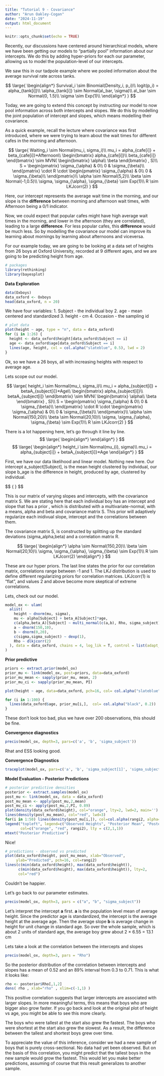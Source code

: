 ```yaml
---
title: "Tutorial 9 - Covariance"
author: "Arun Oakley-Cogan"
date: "2024-11-19"
output: html_document
---
```


```r
knitr::opts_chunk$set(echo = TRUE)
```

Recently, our discussions have centered around hierarchical models, where we have been getting our models to "partially pool" information about our intercepts. We do this by adding hyper-priors for each our parameter, allowing us to model the population-level of our intercepts.

We saw this in our tadpole example where we pooled information about the average survival rate across tanks.

$$
\large{
\begin{align*}
Survival_i \sim Binomial(Density_i, p_i)\\
logit(p_i) = alpha_{tank[i]}\\
\alpha_{tank[i]} \sim Normal(a\_bar, \sigma)\\
a\_bar \sim Normal(0, 1.5)\\
\sigma \sim Exp(1)\\
\end{align*}
}
$$

Today, we are going to extend this concept by instructing our model to now pool information across both intercepts and slopes. We do this by modelling the joint population of intercept and slopes, which means modelling their covariance.

As a quick example, recall the lecture where covariance was first introduced, where we were trying to learn about the wait times for different cafes in the morning and afternoon.

$$
\large{
Waiting_i \sim Normal(mu_i, sigma_i)\\
mu_i = alpha_{cafe[i]} + beta_{cafe[i]}*Afternoon\\
\begin{bmatrix}
alpha_{cafe[i]}\\
beta_{cafe[i]}
\end{bmatrix}   
\sim MVN(
\begin{bmatrix}
\alpha\\
\beta
\end{bmatrix}   
, S)\\
S = 
\begin{pmatrix}
\sigma_{\alpha} & 0\\
0 & \sigma_{\beta}\\
\end{pmatrix}
\cdot R \cdot
\begin{pmatrix}
\sigma_{\alpha} & 0\\
0 & \sigma_{\beta}\\
\end{pmatrix}\\
\alpha \sim Normal(5,2)\\
\beta \sim Normal(-1,0.5)\\
\sigma, \sigma_{\alpha}, \sigma_{\beta} \sim Exp(1)\\
R \sim LKJcorr(2)
}
$$

Here, our intercept represents the average wait time in the morning, and our slope is the **difference** between morning and afternoon wait times, with Afternoon being a 0/1 indicator.

Now, we could expect that popular cafes might have high average wait times in the morning, and lower in the afternoon (they are correlated), leading to a large **difference**. For less popular cafes, this **difference** would be much less. So by modelling the covariance our model can improve its learning about mornings by learning about afternoons and viceversa.

For our example today, we are going to be looking at a data set of heights from 26 boys at Oxford University, recorded at 9 different ages, and we are going to be predicting height from age.

```r
# packages
library(rethinking)
library(bayesplot)
```

**Data Exploration**

```r
data(Oxboys)
data_oxford <- Oxboys
head(data_oxford, n = 20)
```

We have four variables: 1. Subject - the individual boy 2. age - mean centered and standardized 3. height - cm 4. Occasion - the sampling id

```r
# plot data 
plot(height ~ age, type = "n", data = data_oxford)
for (i in 1:26) {
  height <- data_oxford$height[data_oxford$Subject == i]
  age <- data_oxford$age[data_oxford$Subject == i]
  lines(age, height, col = col.alpha("slateblue", 0.5), lwd = 2)
}
```

Ok, so we have a 26 boys, all with increasing heights with respect to average age.

Lets scope out our model.

$$
\large{
height_i \sim Normal(mu_i, sigma_i)\\
mu_i = alpha_{subject[i]} + betaA_{subject[i]}*Age\\
\begin{bmatrix}
alpha_{subject[i]}\\
betaA_{subject[i]}
\end{bmatrix}   
\sim MVN(
\begin{bmatrix}
\alpha\\
\beta
\end{bmatrix}   
, S)\\
S = 
\begin{pmatrix}
\sigma_{\alpha} & 0\\
0 & \sigma_{\beta}\\
\end{pmatrix}
\cdot R \cdot
\begin{pmatrix}
\sigma_{\alpha} & 0\\
0 & \sigma_{\beta}\\
\end{pmatrix}\\
\alpha \sim Normal(150,20)\\
\beta \sim Normal(20,10)\\
\sigma, \sigma_{\alpha}, \sigma_{\beta} \sim Exp(1)\\
R \sim LKJcorr(2)
}
$$

There is a lot happening here, let's go through it line by line. $$
\large{
\begin{align*}
\end{align*}
}
$$ $$
\large{
\begin{align*}
height_i \sim Normal(mu_{i}, sigma)\\
mu_i = alpha_{subject[i]} + betaA_{subject[i]}*Age
\end{align*}
}
$$

First, we have our data likelihood and linear model. Nothing new here. Our intercept a_subject[Subject], is the mean height clustered by individual, our slope b_age is the difference in height, produced by age, clustered by individual.

\$\$ \large{ \begin{align*}
\begin{bmatrix}
alpha_{subject[i]}\\
betaA_{subject[i]}
\end{bmatrix}   
\sim MVN(
\begin{bmatrix}
\alpha\\
\beta
\end{bmatrix}   
, S)\\
S = 
\begin{pmatrix}
\sigma_{\alpha} & 0\\
0 & \sigma_{\beta}\\
\end{pmatrix}
\cdot R \cdot
\begin{pmatrix}
\sigma_{\alpha} & 0\\
0 & \sigma_{\beta}\\
\end{pmatrix}\\

\end{align*} } \$\$

This is our matrix of varying slopes and intercepts, with the covariance matrix S. We are stating here that each individual boy has an intercept and slope that has a prior , which is distributed with a multivariate-normal, with a means, alpha and beta and covariance matrix S. This prior will adaptively regularize each inidivual slope, intercept and the correlations between them.

The covariance matrix S, is constructed by splitting up the standard deviations (sigma_alpha,beta) and a correlation matrix R.

$$
\large{
\begin{align*}
\alpha \sim Normal(150,20)\\
\beta \sim Normal(20,10)\\
\sigma, \sigma_{\alpha}, \sigma_{\beta} \sim Exp(1)\\
R \sim LKJcorr(2)
\end{align*}
}
$$

These are our hyper priors. The last line states the prior for our correlation matrix, correlations range between -1 and 1. The LKJ distribution is used to define different regularizing priors for correlation matrices. LKJcorr(1) is "flat", and values 2 and above become more skeptical of extreme correlations.

Lets, check out our model.

```r
model_ox <- ulam(
  alist(
    height ~ dnorm(mu, sigma),
    mu <- alpha[Subject] + beta_A[Subject]*age,
    c(alpha,beta_A)[Subject] ~ multi_normal(c(a,b), Rho, sigma_subject),
    a ~ dnorm(150,10),
    b ~ dnorm(0,20),
    c(sigma,sigma_subject) ~ dexp(1),
    Rho ~ dlkjcorr(2) 
  ), data = data_oxford, chains = 4, log_lik = T, control = list(adapt_delta = 0.99)
)
```

**Prior predictive**

```r
priors <- extract.prior(model_ox)
prior_mu <- link(model_ox, post=priors, data=data_oxford)
prior_mu_mean <- sapply(prior_mu, mean, 2)
prior_mu_ci <- sapply(prior_mu_mean, PI)

plot(height ~ age, data=data_oxford, pch=16, col= col.alpha("slateblue", 0.5))

for (i in 1:100) {
  lines(data_oxford$age, prior_mu[i,],  col= col.alpha("black", 0.2))
}
```

These don't look too bad, plus we have over 200 observations, this should be fine.

**Convergence diagnostics**

```r
precis(model_ox, depth=3, pars=c('a', 'b', 'sigma_subject'))
```

Rhat and ESS looking good.

**Convergence Diagnostics**

```r
traceplot(model_ox, pars=c('a', 'b', 'sigma_subject[1]', 'sigma_subject[2]'))
```

**Model Evaluation - Posterior Predictions**

```r
# posterior predictive densities
posterior <- extract.samples(model_ox)
post_mu <- link(model_ox, data = data_oxford)
post_mu_mean <- apply(post_mu,2,mean)
post_mu_ci <- apply(post_mu,2,PI, 0.89)
plot(density(data_oxford$height), col="orange", lty=2, lwd=2, main='')
lines(density(post_mu_mean), col="red", lwd=3)
for(i in 1:50) lines(density(post_mu[i,]), col=col.alpha(rangi2, alpha=0.3))
legend("topleft", legend=c("Observed Heights", "Posterior Mean", "Posterior Predictive"), 
       col=c("orange", "red", rangi2), lty = c(2,1,1))
mtext("Posterior Predictive")
```

Nice!

```r
# predictions - observed vs predicted
plot(data_oxford$height, post_mu_mean, xlab="Observed", 
     ylab="Predicted", pch=16, col=rangi2)
lines(c(min(data_oxford$height), max(data_oxford$height)),
      c(min(data_oxford$height), max(data_oxford$height)), lty=2, 
      col="red")
```

Couldn't be happier.

Let's go back to our parameter estimates.

```r
precis(model_ox, depth=3, pars = c("a", "b", "sigma_subject"))
```

Let’s interpret the intercept **a** first. **a** is the population level mean of average height. Since the predictor age is standardized, the intercept is the average height at the average age. Then the average slope **b** is average change in height for unit change in standard age. So over the whole sample, which is about 2 units of standard age, the average boy grew about 2 × 6.55 = 13.1 cm

Lets take a look at the correlation between the intercepts and slopes

```r
precis(model_ox, depth=3, pars = "Rho")
```

So the posterior distribution of the correlation between intercepts and slopes has a mean of 0.52 and an 89% interval from 0.3 to 0.71. This is what it looks like:

```r
rho <- posterior$Rho[,1,2]
dens( rho , xlab="rho" , xlim=c(-1,1) )
```

This positive correlation suggests that larger intercepts are associated with larger slopes. In more meaningful terms, this means that boys who are bigger also grow faster. If you go back and look at the original plot of height vs age, you might be able to see this more clearly.

The boys who were tallest at the start also grew the fastest. The boys who were shortest at the start also grew the slowest. As a result, the difference between the tallest and shortest boys grew over time.

To appreciate the value of this inference, consider we had a new sample of boys that is purely cross-sectional. No data had yet been observed. But on the basis of this correlation, you might predict that the tallest boys in the new sample would grow the fastest. This would let you make better predictions, assuming of course that this result generalizes to another sample.
